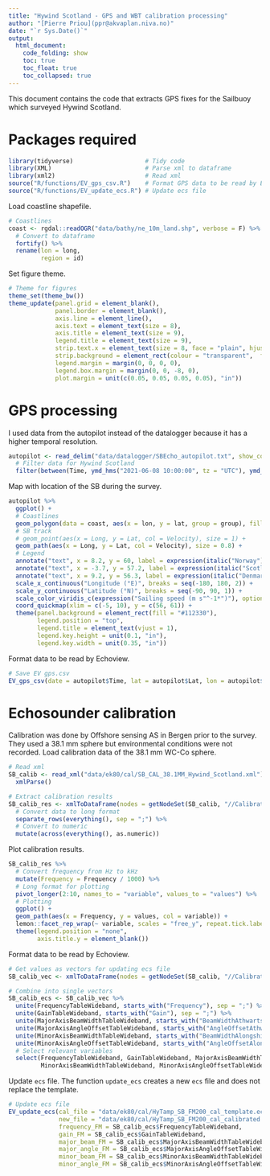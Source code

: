 ```yaml
---
title: "Hywind Scotland - GPS and WBT calibration processing"
author: "[Pierre Priou](ppr@akvaplan.niva.no)"
date: "`r Sys.Date()`"
output: 
  html_document:
    code_folding: show
    toc: true
    toc_float: true
    toc_collapsed: true
---
```


This document contains the code that extracts GPS fixes for the Sailbuoy which surveyed Hywind Scotland.

# Packages required

```r
library(tidyverse)                    # Tidy code
library(XML)                          # Parse xml to dataframe
library(xml2)                         # Read xml
source("R/functions/EV_gps_csv.R")    # Format GPS data to be read by Echoview
source("R/functions/EV_update_ecs.R") # Update ecs file
```

Load coastline shapefile.

```r
# Coastlines
coast <- rgdal::readOGR("data/bathy/ne_10m_land.shp", verbose = F) %>%
  # Convert to dataframe
  fortify() %>%
  rename(lon = long,
         region = id)
```

Set figure theme.

```r
# Theme for figures
theme_set(theme_bw())
theme_update(panel.grid = element_blank(), 
             panel.border = element_blank(), 
             axis.line = element_line(),
             axis.text = element_text(size = 8),
             axis.title = element_text(size = 9),
             legend.title = element_text(size = 9),
             strip.text.x = element_text(size = 8, face = "plain", hjust = 0.5),
             strip.background = element_rect(colour = "transparent",  fill = "transparent"),
             legend.margin = margin(0, 0, 0, 0),
             legend.box.margin = margin(0, 0, -8, 0),
             plot.margin = unit(c(0.05, 0.05, 0.05, 0.05), "in"))
```

# GPS processing

I used data from the autopilot instead of the datalogger because it has a higher temporal resolution. 

```r
autopilot <- read_delim("data/datalogger/SBEcho_autopilot.txt", show_col_types = F, locale = locale(tz = "UTC")) %>% 
  # Filter data for Hywind Scotland
  filter(between(Time, ymd_hms("2021-06-08 10:00:00", tz = "UTC"), ymd_hms("2021-08-15 14:00:00", tz = "UTC"))) 
```
Map with location of the SB during the survey.

```r
autopilot %>% 
  ggplot() +
  # Coastlines
  geom_polygon(data = coast, aes(x = lon, y = lat, group = group), fill = "#09101D", lwd = 0.2) +
  # SB track
  # geom_point(aes(x = Long, y = Lat, col = Velocity), size = 1) +
  geom_path(aes(x = Long, y = Lat, col = Velocity), size = 0.8) +
  # Legend
  annotate("text", x = 8.2, y = 60, label = expression(italic("Norway")), col = "#5B606D") +
  annotate("text", x = -3.7, y = 57.2, label = expression(italic("Scotland")), col = "#5B606D") +
  annotate("text", x = 9.2, y = 56.3, label = expression(italic("Denmark")), col = "#5B606D") +
  scale_x_continuous("Longitude (°E)", breaks = seq(-180, 180, 2)) +
  scale_y_continuous("Latitude (°N)", breaks = seq(-90, 90, 1)) +
  scale_color_viridis_c(expression("Sailing speed (m s"^-1*")"), option = "plasma") + 
  coord_quickmap(xlim = c(-5, 10), y = c(56, 61)) +
  theme(panel.background = element_rect(fill = "#112330"),
        legend.position = "top",
        legend.title = element_text(vjust = 1),
        legend.key.height = unit(0.1, "in"),
        legend.key.width = unit(0.35, "in"))
```

Format data to be read by Echoview.

```r
# Save EV gps.csv
EV_gps_csv(date = autopilot$Time, lat = autopilot$Lat, lon = autopilot$Long, new_file_path = "data/datalogger/HyScot_gps_positions")
```

# Echosounder calibration

Calibration was done by Offshore sensing AS in Bergen prior to the survey. They used a 38.1 mm sphere but environmental conditions were not recorded. 
Load calibration data of the 38.1 mm WC-Co sphere.

```r
# Read xml
SB_calib <- read_xml("data/ek80/cal/SB_CAL_38.1MM_Hywind_Scotland.xml") %>% 
  xmlParse()

# Extract calibration results
SB_calib_res <- xmlToDataFrame(nodes = getNodeSet(SB_calib, "//CalibrationResults")) %>% 
  # Convert data to long format
  separate_rows(everything(), sep = ";") %>% 
  # Convert to numeric
  mutate(across(everything(), as.numeric)) 
```

Plot calibration results.

```r
SB_calib_res %>% 
  # Convert frequency from Hz to kHz
  mutate(Frequency = Frequency / 1000) %>% 
  # Long format for plotting
  pivot_longer(2:10, names_to = "variable", values_to = "values") %>% 
  # Plotting
  ggplot() +
  geom_path(aes(x = Frequency, y = values, col = variable)) +
  lemon::facet_rep_wrap(~ variable, scales = "free_y", repeat.tick.labels = T) +
  theme(legend.position = "none", 
        axis.title.y = element_blank())
```

Format data to be read by Echoview.

```r
# Get values as vectors for updating ecs file
SB_calib_vec <- xmlToDataFrame(nodes = getNodeSet(SB_calib, "//CalibrationResults")) 

# Combine into single vectors
SB_calib_ecs <- SB_calib_vec %>% 
  unite(FrequencyTableWideband, starts_with("Frequency"), sep = ";") %>% 
  unite(GainTableWideband, starts_with("Gain"), sep = ";") %>% 
  unite(MajorAxisBeamWidthTableWideband, starts_with("BeamWidthAthwartship"), sep = ";") %>% 
  unite(MajorAxisAngleOffsetTableWideband, starts_with("AngleOffsetAthwartship"), sep = ";") %>% 
  unite(MinorAxisBeamWidthTableWideband, starts_with("BeamWidthAlongship"), sep = ";") %>% 
  unite(MinorAxisAngleOffsetTableWideband, starts_with("AngleOffsetAlongship"), sep = ";") %>% 
  # Select relevant variables
  select(FrequencyTableWideband, GainTableWideband, MajorAxisBeamWidthTableWideband, MajorAxisAngleOffsetTableWideband, 
         MinorAxisBeamWidthTableWideband, MinorAxisAngleOffsetTableWideband)
```

Update `ecs` file. The function `update_ecs` creates a new `ecs` file and does not replace the template.

```r
# Update ecs file
EV_update_ecs(cal_file = "data/ek80/cal/HyTamp_SB_FM200_cal_template.ecs", 
              new_file = "data/ek80/cal/HyTamp_SB_FM200_cal_calibrated.ecs",
              frequency_FM = SB_calib_ecs$FrequencyTableWideband, 
              gain_FM = SB_calib_ecs$GainTableWideband,
              major_beam_FM = SB_calib_ecs$MajorAxisBeamWidthTableWideband,
              major_angle_FM = SB_calib_ecs$MajorAxisAngleOffsetTableWideband,
              minor_beam_FM = SB_calib_ecs$MinorAxisBeamWidthTableWideband,
              minor_angle_FM = SB_calib_ecs$MinorAxisAngleOffsetTableWideband)
```